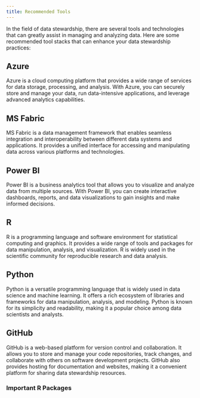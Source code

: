 ```yaml
---
title: Recommended Tools
---
```



In the field of data stewardship, there are several tools and technologies that can greatly assist in managing and analyzing data. Here are some recommended tool stacks that can enhance your data stewardship practices:

## Azure

Azure is a cloud computing platform that provides a wide range of services for data storage, processing, and analysis. With Azure, you can securely store and manage your data, run data-intensive applications, and leverage advanced analytics capabilities.

## MS Fabric

MS Fabric is a data management framework that enables seamless integration and interoperability between different data systems and applications. It provides a unified interface for accessing and manipulating data across various platforms and technologies.

## Power BI

Power BI is a business analytics tool that allows you to visualize and analyze data from multiple sources. With Power BI, you can create interactive dashboards, reports, and data visualizations to gain insights and make informed decisions.

## R

R is a programming language and software environment for statistical computing and graphics. It provides a wide range of tools and packages for data manipulation, analysis, and visualization. R is widely used in the scientific community for reproducible research and data analysis.

## Python

Python is a versatile programming language that is widely used in data science and machine learning. It offers a rich ecosystem of libraries and frameworks for data manipulation, analysis, and modeling. Python is known for its simplicity and readability, making it a popular choice among data scientists and analysts.

## GitHub

GitHub is a web-based platform for version control and collaboration. It allows you to store and manage your code repositories, track changes, and collaborate with others on software development projects. GitHub also provides hosting for documentation and websites, making it a convenient platform for sharing data stewardship resources.

### Important R Packages
